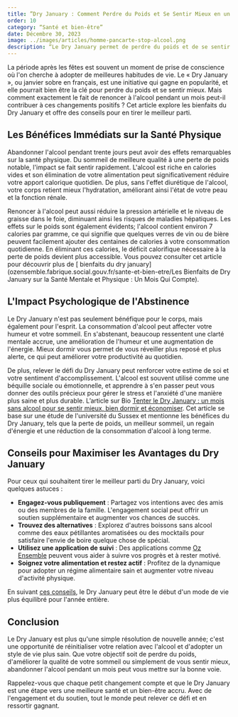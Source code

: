 ```yaml
---
title: ”Dry January : Comment Perdre du Poids et Se Sentir Mieux en un Mois”
order: 10
category: “Santé et bien-être”
date: Décembre 30, 2023
image: ../images/articles/homme-pancarte-stop-alcool.png
description: “Le Dry January permet de perdre du poids et de se sentir mieux en renonçant à l'alcool pendant un mois. Les bénéfices physiques incluent une perte de poids grâce à une réduction des calories vides, une meilleure hydratation et une diminution de la pression artérielle. Les effets psychologiques comprennent une clarté mentale accrue, une amélioration de l'humeur et une plus grande estime de soi. Il est recommandé de s'engager publiquement, de trouver des alternatives sans alcool, d'utiliser une application de suivi et de maintenir une alimentation saine et une activité physique régulière. Le Dry January est une opportunité de réinitialiser sa relation avec l'alcool et d'adopter un style de vie plus équilibré.”
---
```


La période après les fêtes est souvent un moment de prise de conscience où l'on cherche à adopter de meilleures habitudes de vie. Le « Dry January », ou janvier sobre en français, est une initiative qui gagne en popularité, et elle pourrait bien être la clé pour perdre du poids et se sentir mieux. Mais comment exactement le fait de renoncer à l'alcool pendant un mois peut-il contribuer à ces changements positifs ? Cet article explore les bienfaits du Dry January et offre des conseils pour en tirer le meilleur parti.

## Les Bénéfices Immédiats sur la Santé Physique

Abandonner l'alcool pendant trente jours peut avoir des effets remarquables sur la santé physique. Du sommeil de meilleure qualité à une perte de poids notable, l'impact se fait sentir rapidement. L'alcool est riche en calories vides et son élimination de votre alimentation peut significativement réduire votre apport calorique quotidien. De plus, sans l'effet diurétique de l'alcool, votre corps retient mieux l'hydratation, améliorant ainsi l'état de votre peau et la fonction rénale.

Renoncer à l'alcool peut aussi réduire la pression artérielle et le niveau de graisse dans le foie, diminuant ainsi les risques de maladies hépatiques. Les effets sur le poids sont également évidents; l'alcool contient environ 7 calories par gramme, ce qui signifie que quelques verres de vin ou de bière peuvent facilement ajouter des centaines de calories à votre consommation quotidienne. En éliminant ces calories, le déficit calorifique nécessaire à la perte de poids devient plus accessible.
Vous pouvez consulter cet article pour découvrir plus de [ bienfaits du dry january](ozensemble.fabrique.social.gouv.fr/sante-et-bien-etre/Les Bienfaits de Dry January sur la Santé Mentale et Physique : Un Mois Qui Compte).

## L'Impact Psychologique de l'Abstinence

Le Dry January n'est pas seulement bénéfique pour le corps, mais également pour l'esprit. La consommation d'alcool peut affecter votre humeur et votre sommeil. En s'abstenant, beaucoup ressentent une clarté mentale accrue, une amélioration de l'humeur et une augmentation de l'énergie. Mieux dormir vous permet de vous réveiller plus reposé et plus alerte, ce qui peut améliorer votre productivité au quotidien.

De plus, relever le défi du Dry January peut renforcer votre estime de soi et votre sentiment d'accomplissement. L'alcool est souvent utilisé comme une béquille sociale ou émotionnelle, et apprendre à s'en passer peut vous donner des outils précieux pour gérer le stress et l'anxiété d'une manière plus saine et plus durable.
L’article sur Bio [Tenter le Dry January : un mois sans alcool pour se sentir mieux, bien dormir et économiser](https://www.bioalaune.com/fr/actualite-bio/36990/dry-january-mois-sans-alcool-sentir-mieux-bien-dormir-economiser). Cet article se base sur une étude de l'université du Sussex et mentionne les bénéfices du Dry January, tels que la perte de poids, un meilleur sommeil, un regain d'énergie et une réduction de la consommation d'alcool à long terme​​.


## Conseils pour Maximiser les Avantages du Dry January

Pour ceux qui souhaitent tirer le meilleur parti du Dry January, voici quelques astuces :

- **Engagez-vous publiquement** : Partagez vos intentions avec des amis ou des membres de la famille. L'engagement social peut offrir un soutien supplémentaire et augmenter vos chances de succès.
- **Trouvez des alternatives** : Explorez d'autres boissons sans alcool comme des eaux pétillantes aromatisées ou des mocktails pour satisfaire l'envie de boire quelque chose de spécial.
- **Utilisez une application de suivi** : Des applications comme [Oz Ensemble](ozensemble.fabrique.social.gouv.fr) peuvent vous aider à suivre vos progrès et à rester motivé.
- **Soignez votre alimentation et restez actif** : Profitez de la dynamique pour adopter un régime alimentaire sain et augmenter votre niveau d'activité physique.

En suivant [ces conseils](ozensemble.fabrique.social.gouv.fr/sante-et-bien-etre/réussir-son-dry-january-conseils-et-astuces-avec-lapp-pour-modérer-sa-consommation), le Dry January peut être le début d'un mode de vie plus équilibré pour l'année entière.

## Conclusion

Le Dry January est plus qu'une simple résolution de nouvelle année; c'est une opportunité de réinitialiser votre relation avec l'alcool et d'adopter un style de vie plus sain. Que votre objectif soit de perdre du poids, d'améliorer la qualité de votre sommeil ou simplement de vous sentir mieux, abandonner l'alcool pendant un mois peut vous mettre sur la bonne voie.

Rappelez-vous que chaque petit changement compte et que le Dry January est une étape vers une meilleure santé et un bien-être accru. Avec de l'engagement et du soutien, tout le monde peut relever ce défi et en ressortir gagnant.


